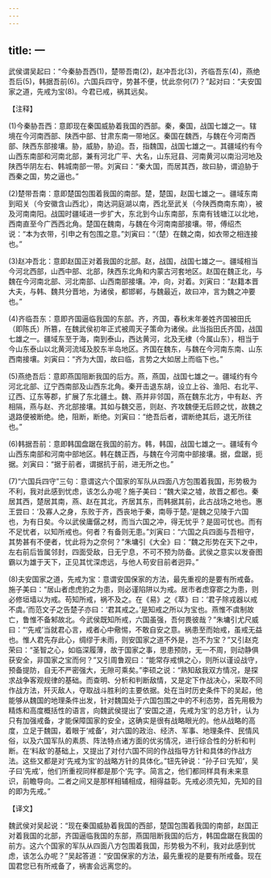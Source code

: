 ```yaml
---
---
---
```

title: 一
---



武侯谓吴起曰：“今秦胁吾西(1)，楚带吾南(2)，赵冲吾北(3)，齐临吾东(4)，燕绝吾后(5)，韩据吾前(6)。六国兵四守，势甚不便，忧此奈何(7)？”起对曰：“夫安国家之道，先戒为宝(8)。今君已戒，祸其远矣。

【注释】

(1)今秦胁吾西：意即现在秦国威胁着我国的西部。秦，秦国，战国七雄之一。辖境在今河南西部、陕西中部、甘肃东南一带地区。秦国在魏西，与魏在今河南西部、陕西东部接壤。胁，威胁，胁迫。吾，指魏国，战国七雄之一。其疆域约有今山西东南部和河南北部，兼有河北广平、大名，山东冠县、河南黄河以南沿河地及陕西华阴左右、韩城南部一带。刘寅曰：“秦大国，而居其西，故曰胁，谓迫胁于西秦之国，势之逼也。”

(2)楚带吾南：意即楚国包围着我国的南部。楚，楚国，赵国七雄之一。疆域东南到昭关（今安徽含山西北），南达洞庭湖以南，西北至武关（今陕西商南东南），被及河南南阳。战国时疆域进一步扩大，东北到今山东南部，东南有钱塘江以北地，西南直至今广西西北角。楚国在魏南，与魏在今河南南部接壤。带，傅绍杰说：“本为衣带，引申之有包围之意。”刘寅曰：“（楚）在魏之南，如衣带之相连接也。”

(3)赵冲吾北：意即赵国正对着我国的北部。赵，战国，战国七雄之一。疆域相当今河北西部，山西中部、北部，陕西东北角和内蒙古河套地区。赵国在魏正北，与魏在今河南北部、河北南部、山西南部接壤。冲，向，对着。刘寅曰：“赵籍本晋大夫，与韩、魏共分晋地，为诸侯，都邯郸，与魏最近，故曰冲，言为魏之冲要也。”

(4)齐临吾东：意即齐国逼临我国的东部。齐，齐国，春秋末年姜姓齐国被田氏（即陈氏）所篡，在魏武侯初年正式被周天子策命为诸侯。此当指田氏齐国，战国七雄之一。疆域东至于海，南到泰山，西达黄河，北及无棣（今属山东），相当于今山东泰山以北黄河流域及胶东半岛地区。齐国在魏东，与魏在今河南东南、山东西南接壤。刘寅曰：“齐为大国，故曰临，言势之大如居上而临下也。”

(5)燕绝吾后：意即燕国阻断我国的后方。燕，燕国，战国七雄之一。疆域约有今河北北部、辽宁西南部及山西东北角。秦开击退东胡，设立上谷、渔阳、右北平、辽西、辽东等郡，扩展了东北疆土。魏、燕并非邻国，燕在魏东北方，中有赵、齐相隔，燕与赵、齐北部接壤。其如与魏交恶，则赵、齐攻魏便无后顾之忧，故魏之退路便被断绝。绝，阻断，断绝。刘寅曰：“绝吾后者，谓断绝其后，退无所往也。”

(6)韩据吾前：意即韩国盘踞在我国的前方。韩，韩国，战国七雄之一。疆域有今山西东南部和河南中部地区。韩在魏正西，与魏在今河南中部接壤。据，盘踞，扼据。刘寅曰：“据于前者，谓据抗于前，进无所之也。”

(7)“六国兵四守”三句：意谓这六个国家的军队从四面八方包围着我国，形势极为不利，我对此感到忧虑，该怎么办呢？施子美曰：“魏大梁之墟，故晋之都也。秦居其西，楚居其南，燕、赵在其北，齐居其东，而韩据其前，此古战场之地也。惠王尝曰：‘及寡人之身，东败于齐，西丧地于秦，南辱于楚。’是魏之见陵于六国也，为有日矣。今以武侯庸僝之材，而当六国之冲，得无忧乎？是固可忧也。而有不足忧者，以知所戒也。何者？有备则无患。”刘寅曰：“六国之兵四面与吾相守，其势甚有不便者，忧此将为之奈何？”朱墉引《大全》曰：“魏之形势在天下之中，左右前后皆属邻封，四面受敌，日无宁息，不可不预为防备。武侯之意实以发奋图霸以为雄于天下，正见其忧深虑远，与他人苟安目前者迥异。”

(8)夫安国家之道，先戒为宝：意谓安国保家的方法，最先重视的是要有所戒备。施子美曰：“居山者虑虎豹之为患，则必谨陷阱以为戒。居市者虑穿窬之为患，则必修垣墙以为戒。苟知所戒，祸不及之。在《易》之《萃》曰：‘君子除戎器以戒不虞。’而范文子之告楚子亦曰：‘君其戒之。’是知戒之所以为宝也。燕惟不虞制故亡，鲁惟不备邾故北。今武侯既知所戒，六国虽强，吾何畏彼哉？”朱墉引尤尺威曰：“‘先戒’当就君心言，戒者心中儆惕，不敢自安之意。祸患至而始戒，虽戒无益也。惟人君先存此心，绸缪于未雨，则安国家之道不外是，岂不为宝？”又引赵克荣曰：“圣智之心，如临深履薄，故于国家之事，思患预防，无一不周，则动静俱获安全，非国家之宝而何？”又引周鲁观曰：“能常存戒惧之心，则所以谨设战守，预备提防，自无不严密强大，无隙可乘矣。”李硕之说：“熟知敌我双方情况，是探求战争客观规律的基础。而查明、分析和判断敌情，又是定下作战决心，采取不同作战方法，歼灭敌人，夺取战斗胜利的主要依据。处在当时历史条件下的吴起，他能够从魏国的地理条件出发，针对魏国处于六国包围之中的不利态势，首先用极为精炼和高度概括性的语言，向魏武侯提出了‘安国之道，先戒为宝’的总方针，认为只有加强戒备，才能保障国家的安全，这确实是很有战略眼光的。他从战略的高度，立足于魏国，着眼于‘戒备’，对六国的政治、经济、军事、地理条件、民情风俗，以及六国军队的素质、阵法特点诸方面的优劣情况，进行综合性的分析和判断。在‘料敌’的基础上，又提出了对付六国不同的作战指导方针和具体的作战方法。这些又都是对‘先戒为宝’的战略方针的具体化。”钮先钟说：“孙子曰‘先知’，吴子曰‘先戒’，他们所重视同样都是那个‘先’字。简言之，他们都同样具有未来意识，前瞻导向。二者之间又是那样相辅相成，相得益彰。先戒必须先知，先知的目的即为先戒。”

【译文】

魏武侯对吴起说：“现在秦国威胁着我国的西部，楚国包围着我国的南部，赵国正对着我国的北部，齐国逼临我国的东部，燕国阻断我国的后方，韩国盘踞在我国的前方。这六个国家的军队从四面八方包围着我国，形势极为不利，我对此感到忧虑，该怎么办呢？”吴起答道：“安国保家的方法，最先重视的是要有所戒备。现在国君您已有所戒备了，祸害会远离您的。
